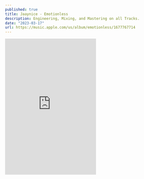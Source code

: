 ---
published: true
title: Jaaynice - Emotionless
description: Engineering, Mixing, and Mastering on all Tracks.
date: "2023-03-17"
url: https://music.apple.com/us/album/emotionless/1677767714
---


<iframe
    allow="autoplay *; encrypted-media *; fullscreen *; clipboard-write"
    frameborder="0"
    height="450"
    style={{
        width: '100%',
        maxWidth: '660px',
        overflow: 'hidden',
        borderRadius: '10px'
    }}
    sandbox="allow-forms allow-popups allow-same-origin allow-scripts allow-storage-access-by-user-activation allow-top-navigation-by-user-activation"
    src="https://embed.music.apple.com/us/album/emotionless/1677767714"
>
</iframe>


